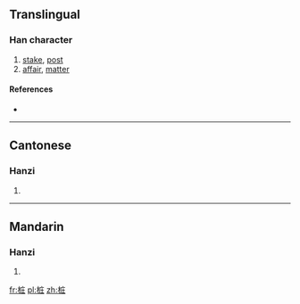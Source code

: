 {{also|樁}}
==Translingual==

===Han character===
{{Han char|rn=75|rad=木|as=06|sn=10|four=|canj=木戈土 (DIG)}}

# [[stake]], [[post]]
# [[affair]], [[matter]]

====References====
* {{Han ref|kx=0526.211|hdz=21205.060|uh=6869|ud=26729}}

----

==Cantonese==

===Hanzi===
{{yue-hanzi|jyut=|y=jong1|tra=樁}}

# {{defn|Cantonese|sort=木06}}

----

==Mandarin==

===Hanzi===
{{cmn-hanzi|tra=樁|pin=[[zhuāng]] ([[zhuang1]])|wg=chuang<sup>1</sup>}}

# {{defn|Mandarin|sort=木06}}

[[fr:桩]]
[[pl:桩]]
[[zh:桩]]